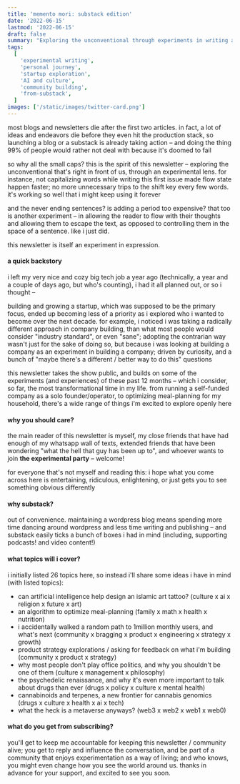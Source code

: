 ```yaml
---
title: 'memento mori: substack edition'
date: '2022-06-15'
lastmod: '2022-06-15'
draft: false
summary: "Exploring the unconventional through experiments in writing and life, this (well, now defunct) Substack newsletter is a dive into the author's journey post-big tech job, covering a range of topics from AI in Islamic art to the metaverse. It's an invitation to join an experimental community, rethinking norms in everything from writing style to company building."
tags:
  [
    'experimental writing',
    'personal journey',
    'startup exploration',
    'AI and culture',
    'community building',
    'from-substack',
  ]
images: ['/static/images/twitter-card.png']
---
```


most blogs and newsletters die after the first two articles. in fact, a lot of ideas and endeavors die before they even hit the production stack, so launching a blog or a substack is already taking action – and doing the thing 99% of people would rather not deal with because it's doomed to fail

so why all the small caps? this is the spirit of this newsletter – exploring the unconventional that's right in front of us, through an experimental lens. for instance, not capitalizing words while writing this first issue made flow state happen faster; no more unnecessary trips to the shift key every few words. it's working so well that i might keep using it forever

and the never ending sentences? is adding a period too expensive? that too is another experiment – in allowing the reader to flow with their thoughts and allowing them to escape the text, as opposed to controlling them in the space of a sentence. like i just did.

this newsletter is itself an experiment in expression.

#### a quick backstory

i left my very nice and cozy big tech job a year ago (technically, a year and a couple of days ago, but who's counting), i had it all planned out, or so i thought –

building and growing a startup, which was supposed to be the primary focus, ended up becoming less of a priority as i explored who i wanted to become over the next decade. for example, i noticed i was taking a radically different approach in company building, than what most people would consider "industry standard", or even "sane"; adopting the contrarian way wasn't just for the sake of doing so, but because i was looking at building a company as an experiment in building a company; driven by curiosity, and a bunch of "maybe there's a different / better way to do this" questions

this newsletter takes the show public, and builds on some of the experiments (and experiences) of these past 12 months – which i consider, so far, the most transformational time in my life. from running a self-funded company as a solo founder/operator, to optimizing meal-planning for my household, there's a wide range of things i'm excited to explore openly here

#### why you should care?

the main reader of this newsletter is myself, my close friends that have had enough of my whatsapp wall of texts, extended friends that have been wondering "what the hell that guy has been up to", and whoever wants to join **the experimental party** – welcome!

for everyone that's not myself and reading this: i hope what you come across here is entertaining, ridiculous, enlightening, or just gets you to see something obvious differently

#### why substack?

out of convenience. maintaining a wordpress blog means spending more time dancing around wordpress and less time writing and publishing – and substack easily ticks a bunch of boxes i had in mind (including, supporting podcasts! and video content!)

#### what topics will i cover?

i initially listed 26 topics here, so instead i'll share some ideas i have in mind (with listed topics):

- can artificial intelligence help design an islamic art tattoo? (culture x ai x religion x future x art)
- an algorithm to optimize meal-planning (family x math x health x nutrition)
- i accidentally walked a random path to 1million monthly users, and what's next (community x bragging x product x engineering x strategy x growth)
- product strategy explorations / asking for feedback on what i'm building (community x product x strategy)
- why most people don't play office politics, and why you shouldn't be one of them (culture x management x philosophy)
- the psychedelic renaissance, and why it's even more important to talk about drugs than ever (drugs x policy x culture x mental health)
- cannabinoids and terpenes, a new frontier for cannabis genomics (drugs x culture x health x ai x tech)
- what the heck is a metaverse anyways? (web3 x web2 x web1 x web0)

#### what do you get from subscribing?

you'll get to keep me accountable for keeping this newsletter / community alive; you get to reply and influence the conversation, and be part of a community that enjoys experimentation as a way of living; and who knows, you might even change how you see the world around us. thanks in advance for your support, and excited to see you soon.
